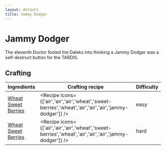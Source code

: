 ```yaml
---
layout: default
title: Jammy Dodger
---
```



Jammy Dodger
===================

The eleventh Doctor fooled the Daleks into thinking a Jammy Dodger was a self-destruct button for the TARDIS.

## Crafting

| Ingredients | Crafting recipe | Difficulty |
| ----------- | --------------- | ------------- |
| [Wheat](https://minecraft.wiki/w/Wheat)<br/>[Sweet Berries](https://minecraft.wiki/w/Sweet_Berries) | <Recipe icons={['air','air','air','wheat','sweet-berries','wheat','air','air','air','jammy-dodger']} /> | easy |
| [Wheat](https://minecraft.wiki/w/Wheat)<br/>[Sweet Berries](https://minecraft.wiki/w/Sweet_Berries) | <Recipe icons={['air','air','air','wheat','sweet-berries','wheat','air','air','air','jammy-dodger']} /> | hard |

